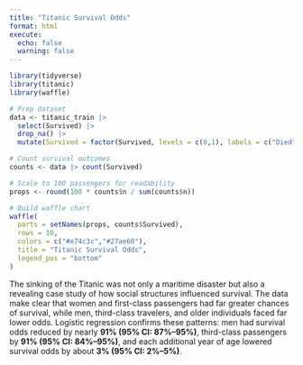 ```yaml
---
title: "Titanic Survival Odds"
format: html
execute: 
  echo: false
  warning: false
---
```


```r
library(tidyverse)
library(titanic)
library(waffle)

# Prep dataset
data <- titanic_train |> 
  select(Survived) |> 
  drop_na() |>
  mutate(Survived = factor(Survived, levels = c(0,1), labels = c("Died","Survived")))

# Count survival outcomes
counts <- data |> count(Survived)

# Scale to 100 passengers for readability
props <- round(100 * counts$n / sum(counts$n))

# Build waffle chart
waffle(
  parts = setNames(props, counts$Survived),
  rows = 10, 
  colors = c("#e74c3c","#27ae60"),
  title = "Titanic Survival Odds",
  legend_pos = "bottom"
)
```

The sinking of the Titanic was not only a maritime disaster but also a revealing case study of how social structures influenced survival. The data make clear that women and first-class passengers had far greater chances of survival, while men, third-class travelers, and older individuals faced far lower odds. Logistic regression confirms these patterns: men had survival odds reduced by nearly **91% (95% CI: 87%–95%)**, third-class passengers by **91% (95% CI: 84%–95%)**, and each additional year of age lowered survival odds by about **3% (95% CI: 2%–5%)**.
